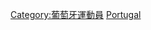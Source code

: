 {{Catnav|頁面分類|各種主題的頁面分類|按國家分類|各國人物|葡萄牙人}}
{{Catnav|頁面分類|人类社会|人物|各國人物|葡萄牙人}}
{{Catnav|頁面分類|人物|各國人物|葡萄牙人}}
{{Catnav|頁面分類|人物|各職業人物|运动员|网球运动员}}
{{Catnav|頁面分類|...|球類運動|網球|网球运动员}}
{{Commons category|Tennis players from Portugal}}

[[Category:葡萄牙運動員|Category:葡萄牙運動員]]
[[Category:各國網球運動員|Portugal]]
